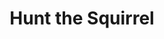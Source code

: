 ---
title: Hunt the Squirrel
publish: true
tuneMeta:
    type:
        - session
tuneVideo:
    - video: 
        title: Jimmy plays Hunt the Squirrel
        src: /tunes/hunt-the-squirrel/hunt-the-squirrel.mp4
---
